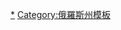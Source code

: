 {{navbox
|name  = 奧倫堡州行政區劃
|title = [[奧倫堡州]]{{tsl|en|Administrative divisions of Orenburg Oblast|奥伦堡州行政区划|行政区划}}
|listclass=hlist
|above = 州府：[[奧倫堡]]
|imageleft = [[File:Coat of arms of Orenburg Oblast.svg|40px|Coat of arms of Orenburg Oblast]]
|image = [[File:Flag of Orenburg Oblast.svg|40px|Flag of Orenburg Oblast]]
|group1=区
|list1=
*[[阿卜杜利諾區]]
*[[阿達莫夫卡區]]
*[[阿克布拉克區]]
*[[亞歷山德羅夫卡區]]
*[[阿謝克耶沃區]]
*[[別利亞耶夫卡區 (俄羅斯)|別利亞耶夫卡區]]
*[[布古魯斯蘭區]]
*[[布祖盧克區]]
*[[棟巴羅夫斯基區]]
*[[加伊區]]
*[[格拉喬夫卡區 (奧倫堡州)|格拉喬夫卡區]]
*[[伊列克區]]
*[[赤衛軍區 (奧倫堡州)|赤衛軍區]]
*[[庫爾馬納耶夫卡區]]
*[[庫萬德克區]]
*[[克瓦爾克諾區]]
*[[馬特韋耶夫卡區]]
*[[新奧爾斯克區]]
*[[新謝爾吉耶夫卡區]]
*[[十月村區 (奧倫堡州)|十月村區]]
*[[奧倫堡區]]
*[[佩列沃洛茨基區]]
*[[五一鎮區 (奧倫堡州)|五一鎮區]]
*[[波諾馬廖夫卡區]]
*[[薩克馬拉區]]
*[[薩拉克塔什區]]
*[[謝韋爾諾耶區 (奧倫堡州)|謝韋爾諾耶區]]
*[[沙爾雷克區]]
*[[索利伊列茨克區]]
*[[索羅欽斯克區]]
*[[斯韋特雷區]]
*[[塔什拉區]]
*[[托茨科耶區]]
*[[秋利甘區]]
*[[亞斯內區]]
|group2=封闭<br>行政区
|list2=
*{{tsl|en|Komarovsky, Orenburg Oblast|科马罗夫斯基 (奥伦堡州)|科马罗夫斯基}}
|group3=城镇
|list3=
*[[阿卜杜利诺]]
*[[布古魯斯蘭]]
*[[布祖盧克]]
*[[加伊]]
*[[庫萬德克]]
*[[梅德諾戈爾斯克]]
*[[新特羅伊茨克]]
*[[奥伦堡]]
*[[奧爾斯克]]
*[[索利-伊列茨克]]
*[[索羅欽斯克]]
*[[亞斯內]]
}}
<noinclude>[[Category:奧倫堡州城市|*]][[Category:俄羅斯州模板]]
</noinclude>